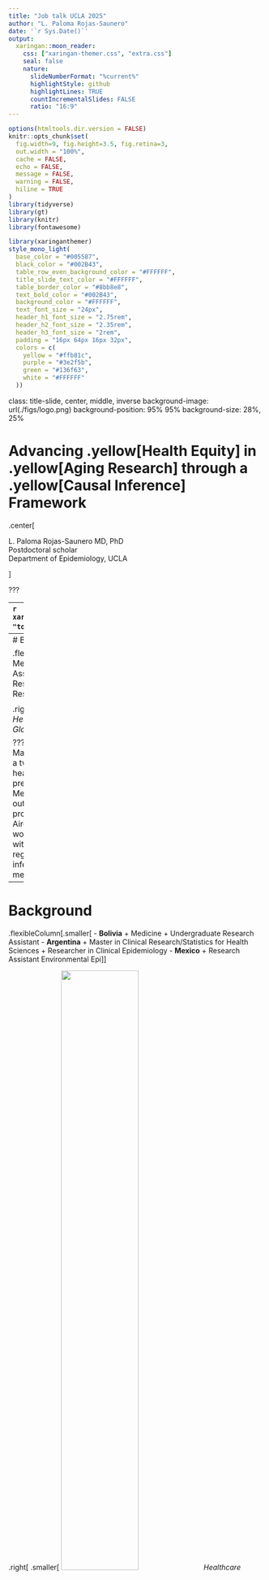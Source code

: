 ```yaml
---
title: "Job talk UCLA 2025"
author: "L. Paloma Rojas-Saunero"
date: '`r Sys.Date()`'
output:
  xaringan::moon_reader:
    css: ["xaringan-themer.css", "extra.css"]
    seal: false
    nature:
      slideNumberFormat: "%current%"
      highlightStyle: github
      highlightLines: TRUE
      countIncrementalSlides: FALSE
      ratio: "16:9"
---
```

```r
options(htmltools.dir.version = FALSE)
knitr::opts_chunk$set(
  fig.width=9, fig.height=3.5, fig.retina=3,
  out.width = "100%",
  cache = FALSE,
  echo = FALSE,
  message = FALSE, 
  warning = FALSE,
  hiline = TRUE
)
library(tidyverse)
library(gt)
library(knitr)
library(fontawesome)


```

```r
library(xaringanthemer)
style_mono_light(
  base_color = "#005587",
  black_color = "#002B43",
  table_row_even_background_color = "#FFFFFF",
  title_slide_text_color = "#FFFFFF",
  table_border_color = "#8bb8e8",
  text_bold_color = "#002B43",
  background_color = "#FFFFFF",
  text_font_size = "24px",
  header_h1_font_size = "2.75rem",
  header_h2_font_size = "2.35rem",
  header_h3_font_size = "2rem",
  padding = "16px 64px 16px 32px",
  colors = c(
    yellow = "#ffb81c",
    purple = "#3e2f5b",
    green = "#136f63",
    white = "#FFFFFF"
  ))

```

class: title-slide, center, middle, inverse
background-image: url(./figs/logo.png)
background-position: 95% 95%
background-size: 28%, 25%

# Advancing .yellow[Health Equity] in .yellow[Aging Research] through a .yellow[Causal Inference] Framework


.center[

L. Paloma Rojas-Saunero MD, PhD
<br>
Postdoctoral scholar
<br>
Department of Epidemiology, UCLA

]

???

---
```r
xaringanExtra::use_progress_bar("#ffb81c", "top", "0.25em")
```
# Background

.flexibleColumn[.smaller[
- **Bolivia**
  + Medicine
  + Undergraduate Research Assistant
]]


.right[
.smaller[
<img src=./figs/map_bolivia1.png width="55%"/>
_Healthcare Access and Quality Index, Lancet Global Health, 2022_
]]


???
I was born and raised in Bolivia, here in the heart of south america, where I earned my medical degree. This map, from The Lancet Global Health, shows healthcare access and quality index worlwide, and as you can see Bolivia is one of the most disadvantaged countries in the region. Experiencing these health inequities during my training fueled my passion for public health.

---
# Background

.flexibleColumn[.smaller[
- **Bolivia**
  + Medicine
  + Undergraduate Research Assistant
- **Argentina**
  + Master in Clinical Research/Statistics for Health Sciences
  + Researcher in Clinical Epidemiology
  ]]


.right[
.smaller[
<img src=./figs/mapa_arg.png width="55%"/>
_Healthcare Access and Quality Index, Lancet Global Health, 2022_
]]


???
I moved to Argentia, where I earned a Master’s in Clinical Research and completed a two-year graduate program in statistics for health sciences. During that time I worked predominantly in clinical research in Internal Medicine, Critical Care and Liver Transplant outcomes. 
I taught biostatistics in a master program, and founded R-Ladies Buenos Aires, a chapter to teach programing to women and gender minorities. After working with electronic health records and clinical registries, I knew I needed to train in causal inference methods to translata data into meaningful research.


---
# Background

.flexibleColumn[.smaller[
- **Bolivia**
  + Medicine
  + Undergraduate Research Assistant
- **Argentina**
  + Master in Clinical Research/Statistics for Health Sciences
  + Researcher in Clinical Epidemiology
- **Mexico**
  + Research Assistant Environmental Epi
]]


.right[
.smaller[
<img src=./figs/mapa_mex.png width="55%"/>
_Healthcare Access and Quality Index, Lancet Global Health, 2022_
]]

???
While living in Argentina, I also worked as research assistant for the National Institute of Public Health, Cuernavaca Mexico, in a remote position for the Environmental Epi department.
My mentors encouraged me to pursuit a PhD in Epidemiology

---
# Background

.flexibleColumn[.smaller[
- **Bolivia**
  + Medicine
  + Undergraduate Research Assistant
- **Argentina**
  + Master in Clinical Research/Statistics for Health Sciences
  + Researcher in Clinical Epidemiology
- **Mexico**
  +  Research Assistant Environmental Epi
- **Netherlands**
  + PhD. in Epidemiology, Erasmus MC
- **United States**
  + Visiting Scholar CAUSALab
- **Germany**
  + Visiting Scholar, Leibniz Inst


]]


.right[
.smaller[
<img src=./figs/mapa_nl_extra.png width="55%"/>
_Healthcare Access and Quality Index, Lancet Global Health, 2022_
]]

???
I received my PhD in Epidemiology at Erasmus MC in Rotterdam Netherlands, my work was to extend causal inference methods in dementia research. During my PhD, I visited the CAUSALab at Harvard, TA’d an online course on Confounding by Dr. Miguel Hernán. I also spent at the Leibniz Institute in Germany. While I built strong collaborations with causal inference experts and launched a career in methods, I realized that I had drifted from my passion to understand health inequities, and I seeked a postdoc to learn about the field of social epi. 

---
# Background

.flexibleColumn[.smaller[
- **Bolivia**
  + Medicine
  + Undergraduate Research Assistant
- **Argentina**
  + Master in Clinical Research/Statistics for Health Sciences
  + Researcher in Clinical Epidemiology
- **Mexico**
  +  Research Assistant Environmental Epi
- **Netherlands**
  + PhD. in Epidemiology, Erasmus MC
- **United States**
  + Visiting Scholar CAUSALab
- **Germany**
  + Visiting Scholar, Leibniz Inst
- **United States**
  + Postdoctoral Scholar, FSPH, UCLA

]]


.right[
.smaller[
<img src=./figs/map_ucla.png width="55%"/>
_Healthcare Access and Quality Index, Lancet Global Health, 2022_
]]

???
Luckely, I found the ideal postdoc at UCLA, that could help me bridge causal inference methods with social epidemiology to study aging-related outcomes.

---
# Research Agenda

.pull-left[
.center[

![](figs/research_agenda.jpg)
]
]

--

.pull-right[
**Contributions to the field**

- Advances on estimands for research questions with competing events 

- Implementing a causal framework to study time-varying modifiable risk factors of dementia
  + Cardiovascular risk factors
  + Social and structural determinants of health

]

---
background-image: url(./figs/press1.PNG)
background-size: 60%

???
More generally, researchers have often found unexpected inverse associations between common risk factors—such as smoking, hypertension, and obesity—and dementia. An even more striking example is the well-documented inverse association between cancer and dementia.

Your epidemiologic instincts might be thinking of all the potential sources of bias that could explain these associations, while researchers are thinking of all the potential biological mechanisms that could explain these... 

---
background-image: url(./figs/chain.jpg)
background-size: 50%

???
I see this as a result of communication between and a lack of teaching resources on this area.
My ultimate goal is to bridge the gap between methods development and real world appliations, as you will see in the following work. 

---

class: center, middle, inverse

# Advances on estimands for research questions with competing events 

---
class: left, middle

## Considering Questions Before Methods in Dementia Research With Competing Events and Causal Goals 

.smaller[

  .left[**L. Paloma Rojas-Saunero**, Jessica G. Young, Vanessa Didelez, Arfan Ikram, Sonja A. Swanson]

  .left[_American Journal of Epidemiology_, 2023
  ]]

---
## Quitting smoking and 20-year dementia risk  

<br><br><br>

.center[

<img src=./figs/comp_events.JPG width="60%"/>

]

.footnote[**C**: Shared risk factors]

---

## Questions before methods

.pull-left[
**Total effect**

What is the risk of dementia at 20 years of follow-up had all individuals stopped smoking, compared to had all individuals continued smoking?

<img src=./figs/total_effect.JPG width="100%"/>

]

--

.pull-right[
**Controlled direct effect**

What is the risk of dementia at 20 years of follow-up had all individuals stopped smoking **and not died** during the study period, compared to had all individuals continued smoking **and not died** ?

<img src=./figs/direct_effect.JPG width="100%"/>

]

.footnote[**C**: Shared risk factors]

---
## Questions before methods

.pull-left[
**Total effect**

What is the risk of dementia at 20 years of follow-up had all individuals stopped smoking, compared to had all individuals continued smoking?

<img src=./figs/total_effect.JPG width="100%"/>]


.pull-right[
**Controlled direct effect**

What is the risk of dementia at 20 years of follow-up had all individuals stopped smoking **and not died** during the study period, compared to had all individuals continued smoking **and not died** ?

<img src=./figs/direct_effect_cens.JPG width="100%"/>

]

.footnote[**C**: Shared risk factors]

---
background-image: url(./figs/rs_logo.jpg)
background-position: 95% 95%
background-size: 12%

## Quitting smoking on dementia risk at 20 years

.center[
<img src=./figs/smoke_aje.png width="70%"/>]

???
What we see is that had we asked a question about the CDE and use appropiate methods, we would see that smoking cessation prevents dementia risk.
Had we asked a question about the total effect, smoking cessation increases your risk of dementia, but again this is not bias, but rather the unbiased result for a question that does not satisfy our interest.

---

## Competing events in health equity aging research


.pull-left[.center[.bigger[Descriptive, predictive or causal contrasts comparing dementia risk between two groups (_disparity estimand_) will be impacted by differential mortality
]]]

.pull-right[
<br><br>
<img src=./figs/racism_dag.jpg width="100%"/>
]

.footnote[**Rojas-Saunero LP**, Glymour MM, Mayeda ER. Selection Bias in Health Research: Quantifying, Eliminating, or Exacerbating Health Disparities?. _Current Epidemiology Reports._ 2024]

---
## Extensions of this work

.center[
<img src=./figs/cancer_dementia1.jpg width="90%"/>
]

???
Introducing different estimands for competing events has helped me demonstrate that when we prioritize the research question and let it guide the methods, the inverse association between cancer and dementia disappears. 
Recent work by Dr. Gina Nam, outstanding PhD candidates from the epi department, replicated this analysis on a much larger and diverse sample using code that I had written, showing similar results, further breaking this pattern in the literature.

---
## Extensions of this work

.center[
<img src=./figs/cancer_dementia2.jpg width="90%"/>
]

---
## Teaching materials

.center[
<img src=./figs/competing_events_papers.jpg width="70%"/>
]

---
## Related work

.small[
- **Rojas-Saunero LP**, van der Willik KD, Schagen SB, Ikram MA, Swanson SA. Towards a clearer causal question underlying the association between cancer and dementia. _Epidemiology._ 2024.

- **Rojas-Saunero, L.P.**, Glymour, M.M. & Mayeda, E.R. Selection Bias in Health Research: Quantifying, Eliminating, or Exacerbating Health Disparities?. _Current Epidemiology Reports._ 2024.

- **Rojas-Saunero LP**, Patino CM, Ferreira JC. Intercurrent events in clinical research: the norm, not the exception. _Jornal Brasileiro de Pneumologia._ 2022.

- **Rojas-Saunero LP**, Ikesu R, Hayes-Larson E, Fong J, Chen R, Posis AIB, Whitmer RA, Gilsanz P, Glymour MM, Mayeda ER. Social isolation and functional limitation over 6 years of follow-up in a diverse cohort in Northern California: Kaiser Healthy Aging and Diverse Life Experiences (KHANDLE) Study. _In preparation._

- **Rojas-Saunero LP**, Wu Y, Gee GC, Brookmeyer R, Posis AIB, Whitmer RA, Gilsanz P, Mayeda ER. Sex/gender differences in the risk of dementia for Asian American ethnic subgroups and non-Latino White older adults in California. _In preparation._

]

---
class: center, middle, inverse

# Implementing a causal framework to study time-varying modifiable risk factors of dementia
---

class: left, middle

## Effect of Incident Stroke on Dementia Risk Over 10 Years in a Cohort of Asian American and Non-Latino White Older Adults in California

.small[

  .left[ **L. Paloma Rojas-Saunero**, Yixuan Zhou, Eleanor Hayes-Larson, Yingyan Wu, Taylor Mobley, Roch Nianogo, Holly Elser, Gilbert C. Gee, Ron Brookmeyer, Rachel Whitmer, Paola Gilsanz, and Elizabeth Rose Mayeda ]

  .left[_Neurology_, In press]

]
???
Stroke can precipitate pathological changes in the neurovascular unitleading to loss of structural and functional connectivity that could increase dementia risk.
Previous work had major methodological limitations, including how to account for the fact that stroke increases mortality, which competes with dementia.
Studies on this topic have very selected samples with minimal (if any)representation of the Asian American population.

---

## Motivation

- Stroke can trigger pathological changes in the neurovascular unit, disrupting structural and functional connectivity and increasing dementia risk

--

- Existing studies have highly selected samples with little to no representation of Asian Americans

--

- Prior research has major methodological limitations

---
## Research question

- .bigger[What is the direct effect of incident stroke in the 10-year-risk of dementia across different Asian American ethnicities and White populations, had we eliminated death?]

--

- .bigger[What is the total effect of incident stroke in the 10-year-risk of dementia  across different Asian American ethnicities and White populations?]

---
background-image: url(./figs/kaiser_logo.png)
background-position: 95% 95%
background-size: 20%

## Study population & Design

- Asian American and White members of Kaiser Permanente Northern California who participated in health surveys.

  + With no history of stroke
  + With no history of dementia
  + From 60 to 89 years old

--

- Study Design

  + Exposure: Incident stroke in EHR (ischemic stroke, hemorrhagic stroke)
  + Outcome: Incident dementia diagnosis in EHR
  + Time zero/Baseline: Time of survey
  + End of follow-up: Dementia diagnosis, death, or age 90

---
## Covariates

.pull-left[
**Time-fixed covariates**
- Baseline age
- Sex/gender
- Nativity status
- Educational attainment
- Health status
- Smoking status
]

.pull-right[

**Time-varying covariates**
- Systolic blood pressure (median value/year)
- BMI (median value/year)
- Cholesterol (median value/year)
- Incident comorbidities
  + Diabetes
  + Hypertension
  + Myocardial infarction
  + Congestive heart failure
  + Cancer]

--

**Time-updated inverse probability weights for stroke (IPTW):** so that those who have a stroke and those who don't are comparable at every time-point before stroke.


---
### Controlled direct effect of stroke on dementia

- **Had we had eliminated death** 

--

- Assumptions:
  + No unmeasured confounding
  + Loss to follow up is not informative
  + Dementia and death are statistically independent conditional on covariates
  + No measurement error

--

- **Inverse probability weights for death over follow-up (IPCW):** to make participants who remain alive after stroke comparable to the no-stroke group over follow-up.

--

- Estimate cumulative incidence of dementia using weighted Kaplan-Meier estimator (IPTW*IPCW)

--

- Calculate risk differences relating incident stroke and dementia at 10 years

---
### Controlled direct effect of stroke on dementia risk

.center[<img src=./figs/stroke_rd_cde.png width="90%"/>]

---
### Total effect of stroke on dementia risk

- **Allowing for the impact of stroke on mortality**

--

- Assumptions:
  + No unmeasured confounding
  + Loss to follow up is not informative
  + No measurement error

--

- Estimate cumulative incidence of dementia using weighted Aalen-Johansen estimator (IPTW)

--

- Calculate risk differences relating incident stroke and dementia at 10 years

---
### Total effect of stroke on dementia risk

.center[<img src=./figs/stroke_rd_total.png width="90%"/>]

???
However, if we would have targeted a total effect, including the indirect path that stroke increases mortality, all effects shift towards or below the null. This reiterates how different ways to account for death as a competing event can lead to very different results. 

Now on all analysis, we are assuming that there is no measurement error, but we can expect that those who have had a stroke had a strick screening of cognitive impairment. And  among those who don't have stroke, their is potential underdiagnosis of dementia. To understand how this bias could impact our results we did a QBA.

---
### Weighted cumulative incidence curves for Filipino participants

.center[<img src=./figs/stroke_survival_curves.png width="85%"/>]

---
### Quantitative bias analysis for differential dementia diagnosis

.left-column[

We set the sensitivity of dementia diagnosis in the stroke arm to 0.99 and considered a range of sensitivity values in the no-stroke arm, from 0.50 (worst case scenario) to 0.90. 

]

.right-column[ <img src=./figs/qba_RR_5yrcases.png width="100%"/> ]

---
## Related work

.smaller[
**Target trial emulation for time-varying interventions on dementia & stroke risk**
- **Rojas-Saunero LP**, Hughes TM, Mayeda ER, Pescador Jimenez M. Racial and ethnic differences in the risk of dementia diagnosis under hypothetical blood‐pressure‐lowering interventions: The Multi-Ethnic Study of Atherosclerosis. _Alzheimer's & Dementia Journal._ 2024.
- **Rojas-Saunero LP**, Hilal S, Murray EJ, Logan RW, Ikram MA, Swanson SA. Hypothetical blood-pressure-lowering interventions and risk of stroke and dementia. _European Journal of Epidemiology._ 2021.
- Caniglia EC, **Rojas-Saunero LP**, Hilal S, Licher S, Logan R, Stricker B, Ikram MA, Swanson SA. Emulating a target trial of statin use and risk of dementia using cohort data. _Neurology._ 2020. ]

--

.smaller[
**Target trial emulation for social determinants of health**
- **Rojas-Saunero LP**, Labrecque JA, Swanson SA. Invited Commentary: Conducting and Emulating Trials to Study Effects of Social Interventions. _American Journal of Epidemiology._ 2022.
- **Rojas-Saunero LP**, Mobley T, Zhou J, Shearston J, Rudolph K, Manly J, Gee GC, Robin-Thomas C, Casey J, Mayeda EL. Racialized residential segregation in 1940 and later-life memory decline in a nationally representative cohort of Black and White US older adults. In preparation.
]

--

.smaller[
**Target trial emulation in critical care**
- Urner M, Jüni P, **Rojas-Saunero LP**, Hansen B, Brochard LJ, Ferguson ND, Fan E. Limiting Dynamic Driving Pressure in Patients Requiring Mechanical Ventilation. _Critical Care Medicine._ 2023.
]

---

class: left, middle, inverse

## Future Directions

---
## Occupational determinants of brain & cognitive health

--

.pull-left[
<img src=./figs/boss1.JPG width="80%"/>
]

---
## Occupational determinants of brain & cognitive health

.pull-left[
<img src=./figs/boss2.JPG width="80%"/>
]

--

.pull-right[

- These mechanisms are a downstream of working discriminatory practices and regulations

- We need to study how these impact understudied populations such the Latino/a/e/x community 

- To disentangle these mechanisms we need causal inference methods!]


---
## Occupational determinants of brain & cognitive health

.pull-left[
.center[

<img src=./figs/k99_framework.jpg width="85%"/>
]

]

--

.pull-right[
.center[<br><br>
<img src=./figs/occupational_logos.jpg width="100%"/>
<br>
]
]

---
## .left[Future directions: methodological innovations]

.pull-left[

Extending the estimands framework for repeated measures of a continuous outcome

<img src=./figs/contrasts_estimands.png width="90%"/>
<br>.smaller[_In preparation_]
]


--

.pull-right[
Quantify and prevent bias from survival into the study in cohorts of older adults using simulations and synthetic data

<img src=./figs/stensrud.jpg width="80%"/>]



---
## .left[Future directions: methodological innovations]

.pull-left[

.bigger[
Use simulations to understand the sources that drive effect heterogeneity
]
]
--

.pull-left[

.center[<img src=./figs/chain_fixed2.jpg width="90%"/>

]]

---
## Mentors, students and collaborators

.container[
.left-column2[
.smaller[
- Elizabeth Rose Mayeda, UCLA (_Postdoc Mentor_)  
- Sonja A. Swanson, Pitt (_PhD Mentor_)  
- Alexander Ivan Posis, UC Davis  
- Charles DeCarli, UC Davis  
- Courtney S. Thomas Tobin, UCLA  
- Dan Mungas, UC Davis  
- Eleanor Hayes-Larson, USC  
- Eleanor Murray, BU  
- Ellen Caniglia, Penn  
- Gilbert C. Gee, UCLA  
- Hector Gonzalez, UCSD  
- Hirám Beltrán Sánchez, UCLA  
- Jian Li, UCLA  
- Jessica G. Young, HSPH  
- Joan Casey, UWashington  
- Joey Fong, UCLA  
- Lan Wen, U. Waterloo  
- Laura Acion, Metadocencia  
]]

.middle-column2[
.smaller[
- M. Martha Tellez Rojo, INSP  
- Marcia Pescador Jimenez, BU  
- Maria M. Glymour, BU  
- Mirella Díaz-Santos, UCLA  
- Paola Gilsanz, KPNC  
- Rachel Whitmer, UC Davis  
- Roch A. Nianogo, UCLA  
- Ron Brookmeyer, UCLA  
- Ruijia Chen, BU  
- Vanessa Didelez, Leibniz Inst.  

**Students**
- Jose Luis Villca, UMSS,
- Cecilia Curvale, Hosp. El Cruce
- Gina Nam, UCLA
- Kelly Guo, EMC
- Ryo Ikesu, UCLA  
- Taylor Mobley, UCLA  
- Yixuan Zhou, UCLA  
- Yingyan Wu, UCLA  
]]

.right-column2[
.smaller[
**Academic communities**
- Mayeda Research Group
- Practical Causal Inference Lab
- FSPH Rooted Academy
- MELODEM
- Equity for Latinx-Hispanic Healthy Aging (ELHA) Lab
- California Center for Population Research

**Grant Support**
- USC/UCLA Center on Biodemography and Population Health (PI)
- NIA R01AG074359 (Mayeda)
- NIA R01AG0603969 (Mayeda)
- NIA R01AG052132 (Mayeda)


]]]


---
class: left, middle, inverse

# .yellow[Thank You, Gracias!]


.left[
lp.rojassaunero@ucla.edu

]


